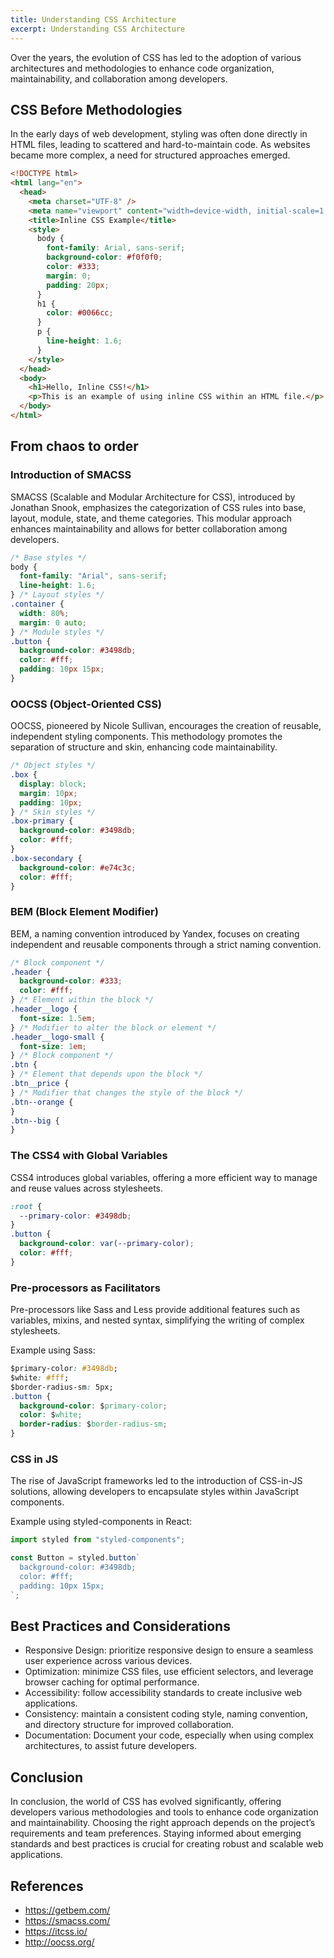 ```yaml
---
title: Understanding CSS Architecture
excerpt: Understanding CSS Architecture
---
```


Over the years, the evolution of CSS has led to the adoption of various architectures and methodologies to enhance code organization, maintainability, and collaboration among developers.

## CSS Before Methodologies

In the early days of web development, styling was often done directly in HTML files, leading to scattered and hard-to-maintain code. As websites became more complex, a need for structured approaches emerged.

```html
<!DOCTYPE html>
<html lang="en">
  <head>
    <meta charset="UTF-8" />
    <meta name="viewport" content="width=device-width, initial-scale=1.0" />
    <title>Inline CSS Example</title>
    <style>
      body {
        font-family: Arial, sans-serif;
        background-color: #f0f0f0;
        color: #333;
        margin: 0;
        padding: 20px;
      }
      h1 {
        color: #0066cc;
      }
      p {
        line-height: 1.6;
      }
    </style>
  </head>
  <body>
    <h1>Hello, Inline CSS!</h1>
    <p>This is an example of using inline CSS within an HTML file.</p>
  </body>
</html>
```

## From chaos to order

### Introduction of SMACSS

SMACSS (Scalable and Modular Architecture for CSS), introduced by Jonathan Snook, emphasizes the categorization of CSS rules into base, layout, module, state, and theme categories. This modular approach enhances maintainability and allows for better collaboration among developers.

```css
/* Base styles */
body {
  font-family: "Arial", sans-serif;
  line-height: 1.6;
} /* Layout styles */
.container {
  width: 80%;
  margin: 0 auto;
} /* Module styles */
.button {
  background-color: #3498db;
  color: #fff;
  padding: 10px 15px;
}
```

### OOCSS (Object-Oriented CSS)

OOCSS, pioneered by Nicole Sullivan, encourages the creation of reusable, independent styling components. This methodology promotes the separation of structure and skin, enhancing code maintainability.

```css
/* Object styles */
.box {
  display: block;
  margin: 10px;
  padding: 10px;
} /* Skin styles */
.box-primary {
  background-color: #3498db;
  color: #fff;
}
.box-secondary {
  background-color: #e74c3c;
  color: #fff;
}
```

### BEM (Block Element Modifier)

BEM, a naming convention introduced by Yandex, focuses on creating independent and reusable components through a strict naming convention.

```css
/* Block component */
.header {
  background-color: #333;
  color: #fff;
} /* Element within the block */
.header__logo {
  font-size: 1.5em;
} /* Modifier to alter the block or element */
.header__logo-small {
  font-size: 1em;
} /* Block component */
.btn {
} /* Element that depends upon the block */
.btn__price {
} /* Modifier that changes the style of the block */
.btn--orange {
}
.btn--big {
}
```

### The CSS4 with Global Variables

CSS4 introduces global variables, offering a more efficient way to manage and reuse values across stylesheets.

```css
:root {
  --primary-color: #3498db;
}
.button {
  background-color: var(--primary-color);
  color: #fff;
}
```

### Pre-processors as Facilitators

Pre-processors like Sass and Less provide additional features such as variables, mixins, and nested syntax, simplifying the writing of complex stylesheets.

Example using Sass:

```css
$primary-color: #3498db;
$white: #fff;
$border-radius-sm: 5px;
.button {
  background-color: $primary-color;
  color: $white;
  border-radius: $border-radius-sm;
}
```

### CSS in JS

The rise of JavaScript frameworks led to the introduction of CSS-in-JS solutions, allowing developers to encapsulate styles within JavaScript components.

Example using styled-components in React:

```js
import styled from "styled-components";

const Button = styled.button`
  background-color: #3498db;
  color: #fff;
  padding: 10px 15px;
`;
```

## Best Practices and Considerations

- Responsive Design: prioritize responsive design to ensure a seamless user experience across various devices.
- Optimization: minimize CSS files, use efficient selectors, and leverage browser caching for optimal performance.
- Accessibility: follow accessibility standards to create inclusive web applications.
- Consistency: maintain a consistent coding style, naming convention, and directory structure for improved collaboration.
- Documentation: Document your code, especially when using complex architectures, to assist future developers.

## Conclusion

In conclusion, the world of CSS has evolved significantly, offering developers various methodologies and tools to enhance code organization and maintainability. Choosing the right approach depends on the project’s requirements and team preferences. Staying informed about emerging standards and best practices is crucial for creating robust and scalable web applications.

## References

- https://getbem.com/
- https://smacss.com/
- https://itcss.io/
- http://oocss.org/

